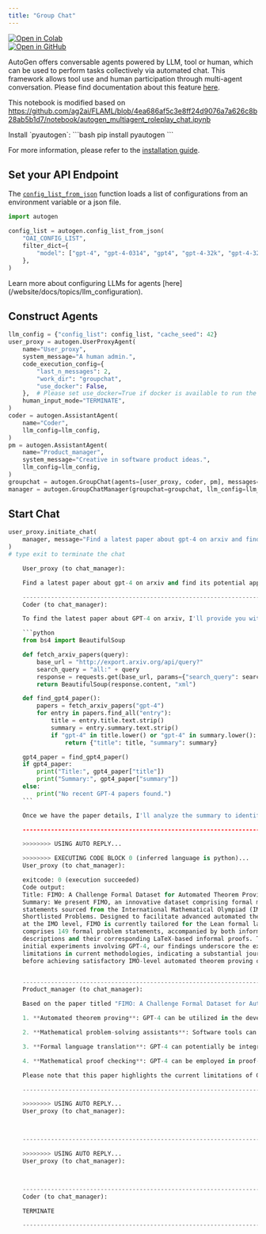 ```yaml
---
title: "Group Chat"
---
```


<div style={{ display: "inline-block", marginRight: "0px", height: "20px" }}>
  <a
    href="https://colab.research.google.com/github/ag2ai/ag2/blob/main/notebook/agentchat_groupchat.mdx"
    target="_blank"
    style={{ height: "20px", display: "inline-flex", alignItems: "center" }}
  >
    <img
      src="https://colab.research.google.com/assets/colab-badge.svg"
      alt="Open in Colab"
      style={{ height: "20px", pointerEvents: "none" }}
    />
  </a>
</div>
<div style={{ display: "inline-block", height: "20px" }}>
  <a
    href="https://github.com/ag2ai/ag2/blob/main/notebook/agentchat_groupchat.mdx"
    target="_blank"
    style={{ height: "20px", display: "inline-flex", alignItems: "center" }}
  >
    <img
      src="https://img.shields.io/badge/Open%20on%20GitHub-grey?logo=github"
      alt="Open in GitHub"
      style={{ height: "20px", pointerEvents: "none" }}
    />
  </a>
</div>

AutoGen offers conversable agents powered by LLM, tool or human, which can be used to perform tasks collectively via automated chat. This framework allows tool use and human participation through multi-agent conversation.
Please find documentation about this feature [here](https://ag2ai.github.io/ag2/docs/Use-Cases/agent_chat).

This notebook is modified based on https://github.com/ag2ai/FLAML/blob/4ea686af5c3e8ff24d9076a7a626c8b28ab5b1d7/notebook/autogen_multiagent_roleplay_chat.ipynb

<div class="info">
<Info>
Install `pyautogen`:
```bash
pip install pyautogen
```

For more information, please refer to the [installation guide](/website/docs/installation/).

</Info>
</div>

## Set your API Endpoint

The [`config_list_from_json`](https://ag2ai.github.io/ag2/docs/reference/oai/openai_utils#config_list_from_json) function loads a list of configurations from an environment variable or a json file.

```python
import autogen

config_list = autogen.config_list_from_json(
    "OAI_CONFIG_LIST",
    filter_dict={
        "model": ["gpt-4", "gpt-4-0314", "gpt4", "gpt-4-32k", "gpt-4-32k-0314", "gpt-4-32k-v0314"],
    },
)
```

<div class="tip">
  <Tip>
    Learn more about configuring LLMs for agents
    [here](/website/docs/topics/llm_configuration).
  </Tip>
</div>

## Construct Agents

```python
llm_config = {"config_list": config_list, "cache_seed": 42}
user_proxy = autogen.UserProxyAgent(
    name="User_proxy",
    system_message="A human admin.",
    code_execution_config={
        "last_n_messages": 2,
        "work_dir": "groupchat",
        "use_docker": False,
    },  # Please set use_docker=True if docker is available to run the generated code. Using docker is safer than running the generated code directly.
    human_input_mode="TERMINATE",
)
coder = autogen.AssistantAgent(
    name="Coder",
    llm_config=llm_config,
)
pm = autogen.AssistantAgent(
    name="Product_manager",
    system_message="Creative in software product ideas.",
    llm_config=llm_config,
)
groupchat = autogen.GroupChat(agents=[user_proxy, coder, pm], messages=[], max_round=12)
manager = autogen.GroupChatManager(groupchat=groupchat, llm_config=llm_config)
```

## Start Chat

````python
user_proxy.initiate_chat(
    manager, message="Find a latest paper about gpt-4 on arxiv and find its potential applications in software."
)
# type exit to terminate the chat

    User_proxy (to chat_manager):

    Find a latest paper about gpt-4 on arxiv and find its potential applications in software.

    --------------------------------------------------------------------------------
    Coder (to chat_manager):

    To find the latest paper about GPT-4 on arxiv, I'll provide you with a Python code that fetches the most recent papers from the arxiv API and filters the results to get the most relevant paper related to GPT-4. After fetching the paper, I'll extract the information for potential applications in software. Please execute the following Python code:

    ```python
    from bs4 import BeautifulSoup

    def fetch_arxiv_papers(query):
        base_url = "http://export.arxiv.org/api/query?"
        search_query = "all:" + query
        response = requests.get(base_url, params={"search_query": search_query, "sortBy": "submittedDate", "sortOrder": "descending"})
        return BeautifulSoup(response.content, "xml")

    def find_gpt4_paper():
        papers = fetch_arxiv_papers("gpt-4")
        for entry in papers.find_all("entry"):
            title = entry.title.text.strip()
            summary = entry.summary.text.strip()
            if "gpt-4" in title.lower() or "gpt-4" in summary.lower():
                return {"title": title, "summary": summary}

    gpt4_paper = find_gpt4_paper()
    if gpt4_paper:
        print("Title:", gpt4_paper["title"])
        print("Summary:", gpt4_paper["summary"])
    else:
        print("No recent GPT-4 papers found.")
    ```

    Once we have the paper details, I'll analyze the summary to identify potential applications in software development.

    --------------------------------------------------------------------------------

    >>>>>>>> USING AUTO REPLY...

    >>>>>>>> EXECUTING CODE BLOCK 0 (inferred language is python)...
    User_proxy (to chat_manager):

    exitcode: 0 (execution succeeded)
    Code output:
    Title: FIMO: A Challenge Formal Dataset for Automated Theorem Proving
    Summary: We present FIMO, an innovative dataset comprising formal mathematical problem
    statements sourced from the International Mathematical Olympiad (IMO)
    Shortlisted Problems. Designed to facilitate advanced automated theorem proving
    at the IMO level, FIMO is currently tailored for the Lean formal language. It
    comprises 149 formal problem statements, accompanied by both informal problem
    descriptions and their corresponding LaTeX-based informal proofs. Through
    initial experiments involving GPT-4, our findings underscore the existing
    limitations in current methodologies, indicating a substantial journey ahead
    before achieving satisfactory IMO-level automated theorem proving outcomes.


    --------------------------------------------------------------------------------
    Product_manager (to chat_manager):

    Based on the paper titled "FIMO: A Challenge Formal Dataset for Automated Theorem Proving" and its summary, the potential applications of GPT-4 in software development can be related to the field of automated theorem proving.

    1. **Automated theorem proving**: GPT-4 can be utilized in the development of automated theorem proving software that attempts to prove complex mathematical problems taken from International Mathematical Olympiad (IMO) or other challenging sources. By fine-tuning GPT-4 with a dataset like FIMO consisting of formal mathematical problems, the model can potentially better understand the problem statements and generate appropriate proofs.

    2. **Mathematical problem-solving assistants**: Software tools can be developed using GPT-4 to guide users in solving complex mathematical problems. The AI model can be integrated into educational platforms, online math tutoring services, or even standalone tools to help make solving problems easier and faster for students and professionals alike.

    3. **Formal language translation**: GPT-4 can potentially be integrated into software for translating between formal languages, assisting in the understanding and comparison of various formal systems. This would be especially useful in research communities employing different formal languages and wanting to share ideas and results.

    4. **Mathematical proof checking**: GPT-4 can be employed in proof-checking software to identify and correct inconsistencies. By improving the correctness of proofs, this application would ultimately help users save time and contribute to the overall quality of mathematical research.

    Please note that this paper highlights the current limitations of GPT-4 in the context of IMO-level theorem proving. Nevertheless, these potential applications suggest directions for further research and software development as the model and related techniques continue to improve.

    --------------------------------------------------------------------------------

    >>>>>>>> USING AUTO REPLY...
    User_proxy (to chat_manager):



    --------------------------------------------------------------------------------

    >>>>>>>> USING AUTO REPLY...
    User_proxy (to chat_manager):



    --------------------------------------------------------------------------------
    Coder (to chat_manager):

    TERMINATE

    --------------------------------------------------------------------------------

````

